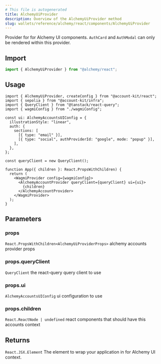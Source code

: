 ```yaml
---
# This file is autogenerated
title: AlchemyUiProvider
description: Overview of the AlchemyUiProvider method
slug: wallets/reference/alchemy/react/components/AlchemyUiProvider
---
```


Provider for for Alchemy UI components. `AuthCard` and `AuthModal` can only be rendered within this provider.

## Import

```ts
import { AlchemyUiProvider } from "@alchemy/react";
```

## Usage

```tsx
import { AlchemyUiProvider, createConfig } from "@account-kit/react";
import { sepolia } from "@account-kit/infra";
import { QueryClient } from "@tanstack/react-query";
import { wagmiConfig } from "./wagmiConfig";

const ui: AlchemyAccountsUIConfig = {
  illustrationStyle: "linear",
  auth: {
    sections: [
      [{ type: "email" }],
      [{ type: "social", authProviderId: "google", mode: "popup" }],
    ],
  },
};

const queryClient = new QueryClient();

function App({ children }: React.PropsWithChildren) {
  return (
    <WagmiProvider config={wagmiConfig}>
      <AlchemyAccountProvider queryClient={queryClient} ui={ui}>
        {children}
      </AlchemyAccountProvider>
    </WagmiProvider>
  );
}
```

## Parameters

### props

`React.PropsWithChildren<AlchemyUiProviderProps>`
alchemy accounts provider props

### props.queryClient

`QueryClient`
the react-query query client to use

### props.ui

`AlchemyAccountsUIConfig`
ui configuration to use

### props.children

`React.ReactNode | undefined`
react components that should have this accounts context

## Returns

`React.JSX.Element`
The element to wrap your application in for Alchemy UI context.
